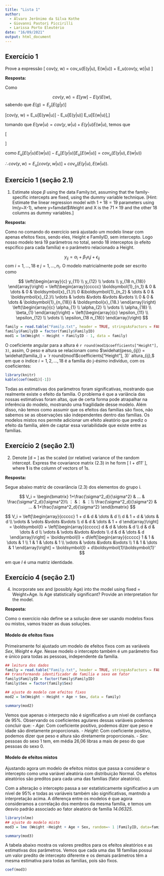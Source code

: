 ```yaml
---
title: "Lista 1"
author: 
  - Álvaro Jerônimo da Silva Kothe
  - Giovanni Pastori Piccirilli
  - Larissa Porto Eleutério
date: "16/09/2021"
output: html_document
---
```



## Exercício 1

Prove a expressão
\[
cov(y, w) = cov_u(E(y|u), E(w|u)) + E_u(cov(y, w)|u)
\]

**Resposta:**

Como

$$
cov(y, w) = E[yw] - E(y)E(w),
$$
sabendo que $E(g) = E_y[E(g|y)]$

\[cov(y, w) = E_u[E(yw|u)] - E_u[E(y|u)] E_u[E(w|u)],\]

tomando que $E(yw|u) = cov(y, w|u) + E(y|u)E(w|u),$ temos que



\[\begin{split}
cov(y, w) &= E_u[cov(y, w|u) + E(y|u)E(w|u)] - E_u[E(y|u)] E_u[E(w|u)] \\
          &= E_u[cov(y, w|u)] + E_u[E(y|u)E(w|u)] - E_u[E(y|u)] E_u[E(w|u)],
\end{split}
\]

como $E_u[E(y|u)E(w|u)] - E_u[E(y|u)] E_u[E(w|u)] = cov_u(E(y|u), E(w|u))$

$\therefore cov(y, w) = E_u[cov(y, w|u)] + cov_u(E(y|u), E(w|u)).$

## Exercício 1 (seção 2.1)
1. Estimate slope $\beta$ using the data Family.txt, assuming that the family-specific intercepts are fixed, using the dummy variable technique. [Hint: Estimate the linear regression model with $1 + 18 = 19$ parameters using lm(y~X-1), where y=famdat\$Weight and X is the $71 \times 19$ and the other 18 columns as dummy variables.]

**Resposta:**

Como no comando do exercício será ajustado um modelo linear com apenas efeitos fixos, sendo eles, Height e FamilyID, sem intercepto. Logo nosso modelo terá 19 parâmetros no total, sendo 18 interceptos (o efeito espcifico para cada família) e o parâmetro relacionado a Height.

$$
 y_{ij} = \alpha_i + \beta_1 x_ij + \epsilon_{ij}
$$
com $i = 1, \dots, 18$ e $j = 1, \dots, n_i$. O modelo matricialmente pode ser escrito como

$$
\left(\begin{array}{c}
y_{11} \\
y_{12} \\
\vdots \\
y_{18 n_{18}}
\end{array}\right) =
\left(\begin{array}{ccccc}
\boldsymbol{1}_{n_1} & 0 & \dots & 0 & \boldsymbol{x}_{1.}\\
 0 &\boldsymbol{1}_{n_2} & \dots & 0 & \boldsymbol{x}_{2.}\\
 \vdots & \vdots &\vdots &\vdots &\vdots  \\
 0 & 0 & \dots & \boldsymbol{1}_{n_{18}} & \boldsymbol{x}_{18.} 
\end{array}\right) \left(\begin{array}{c}
\alpha_{1} \\
\alpha_{2} \\
\vdots \\
\alpha_{18} \\
\beta_{1}
\end{array}\right) +
\left(\begin{array}{c}
\epsilon_{11} \\
\epsilon_{12} \\
\vdots \\
\epsilon_{18 n_{18}}
\end{array}\right)
$$

```r
family = read.table("Family.txt", header = TRUE, stringsAsFactors = FALSE)
family$FamilyID = factor(family$FamilyID)
mod1 = lm(Weight ~ Height + FamilyID - 1, data = family)
```

O coeficiente angular para a altura é `r round(mod1$coefficients["Height"], 3)`, assim, O peso e altura se relacionam como $\widehat{peso_{ij}} = \widehat{familia_i} + `r round(mod1$coefficients["Height"], 3)` altura_{ij},$ em que o índice $i = 1, 2, \dots, 18$ é a família do j-ésimo indivíduo, com os coeficientes:

```r
library(knitr)
kable(coef(mod1)[-1])
```

Todas as estimativas dos parâmetros foram significativas, mostrando que realmente existe o efeito da família. O problema é que a variância das nossas estimativas foram altas, que de certa forma pode atrapalhar na inferência do modelo, mostrando uma fragilidade desse modelo. Além disso, não temos como assumir que os efeitos das famílias são fixos, não sabemos se as observações são independentes dentro das famílias. Os modelos mistos nos permite adicionar um efeito aleatório que prediz o efeito da família, além de captar essa variabilidade que existe entre as famílias.

## Exercício 2 (seção 2.1)

2. Denote \[d = \frac{\sigma^2_d}{\sigma^2}\]  as the scaled (or relative) variance of the random intercept. Express the covariance matrix (2.3) in he form \[ I + d11' \], where **1** is the column of vectors of 1s.

**Resposta:**

Segue abaixo matriz de covariância (2.3) dos elementos do grupo i.

$$
V_i = \begin{bmatrix}
1+\frac{\sigma^2_d}{\sigma^2} & ... & \frac{\sigma^2_d}{\sigma^2}\\
⋮ &⋮ & ⋮\\
\frac{\sigma^2_d}{\sigma^2} & ... & 1+\frac{\sigma^2_d}{\sigma^2}
\end{bmatrix}
$$

$$
V_i = 
\left[\begin{array}{ccccc}
1 + d & d & \dots & d \\
 d & 1 + d & \dots & d \\
 \vdots & \vdots &\vdots &\vdots \\
 d & d & \dots & 1 + d 
\end{array}\right] = \boldsymbol{I} + \left[\begin{array}{ccccc}
d & d & \dots & d \\
 d & d & \dots & d \\
 \vdots & \vdots &\vdots &\vdots \\
 d & d & \dots & d 
\end{array}\right] =  \boldsymbol{I} + d\left[\begin{array}{ccccc}
1 & 1 & \dots & 1 \\
 1 & 1 & \dots & 1 \\
 \vdots & \vdots &\vdots &\vdots \\
 1 & 1 & \dots & 1 
\end{array}\right] = \boldsymbol{I} + d\boldsymbol{1}\boldsymbol{1}'
$$

em que $I$ é uma matriz identidade.


## Exercício 4 (seção 2.1)

4. Incorporate sex and (possibly Age) into the model using fixed = Weight+Age. Is Age statistically significant? Provide an interpretation for the model.


**Resposta:**

Como o exercício não define se a solução deve ser usando modelos fixos ou mistos, vamos trazer as duas soluções.

#### Modelo de efeitos fixos

Primeiramente foi ajustado um modelo de efeitos fixos com as variáveis *Sex*, *Weight* e *Age*. Nesse modelo o intercepto também é um parâmetro fixo e único para todas as pessoas, independente da família.

```r
## leitura dos dados
family = read.table("Family.txt", header = TRUE, stringsAsFactors = FALSE)
## transformando identificador de familia e sexo em fator
family$FamilyID = factor(family$FamilyID)
family$Sex = factor(family$Sex)

## ajuste do modelo com efeitos fixos
mod2 = lm(Weight ~ Height + Age + Sex, data = family)

summary(mod2)
```

Vemos que apenas o interpecto não é significativo a um nível de confiança de 95%.
Observando os coeficientes agulares dessas variáveis podemos concluir que:
- *Age*: Com coeficiente positivo, podemos dizer que peso e idade são diretamente proporcionais.
- *Height*: Com coeficiente positivo, podemos dizer que peso e altura são diretamente proporcionais.
- *Sex*: pessoas do sexo 1 tem, em média 26,06 libras a mais de peso do que pessoas do sexo 0.


#### Modelo de efeitos mistos

Ajustando agora um modelo de efeitos mistos que passa a considerar o intercepto como uma variável aleatória com distribuição Normal. Os efeitos aleatórios são preditos para cada uma das famílias (fator aleatório).

Com a alteração o intercepto passa a ser estatísticamente significativo a um nível de 95% e todas as variáveis também são significativas, mantndo a interpretação acima. A diferença entre os modelos é que agora consideramos a correlação dos membros da mesma família, e temos um desvio padrão associado ao fator aleatório de família *14.06325*.

```r

library(nlme)
## ajuste do modelo misto
mod3 = lme (Weight ~Height + Age + Sex, random=~ 1 |FamilyID, data=family)

summary(mod3)


```


A tabela abaixo mostra os valores preditos para os efeitos aleatórios e as estimativas dos parâmetros. Vemos que cada uma das 18 famílias possui um valor predito de intercepto diferente e os demais parâmetros têm a mesma estimativa para todas as familias, pois são fixos.

```r

coef(mod3)

```












